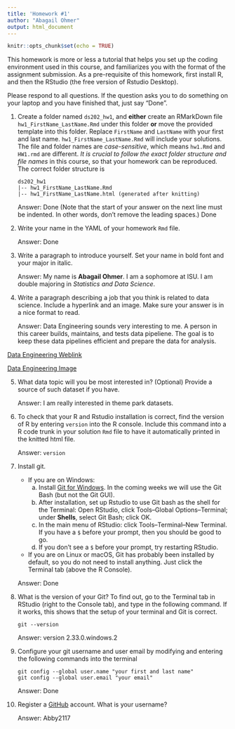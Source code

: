 ```yaml
---
title: 'Homework #1'
author: "Abagail Ohmer"
output: html_document
---
```


```r
knitr::opts_chunk$set(echo = TRUE)
```

This homework is more or less a tutorial that helps you set up the coding environment used in this course, and familiarizes you with the format of the assignment submission. 
As a pre-requisite of this homework, first install R, and then the RStudio (the free version of Rstudio Desktop). 

Please respond to all questions. If the question asks you to do something on your laptop and you have finished that, just say "Done". 

1. Create a folder named `ds202_hw1`, and **either** create an RMarkDown file `hw1_FirstName_LastName.Rmd` under this folder **or** move the provided template into this folder. 
Replace `FirstName` and `LastName` with your first and last name. 
`hw1_FirstName_LastName.Rmd` will include your solutions. The file and folder names are *case-sensitive*, which means `hw1.Rmd` and `HW1.rmd` are different. *It is crucial to follow the exact folder structure and file names* in this course, so that your homework can be reproduced. The correct folder structure is

    ```
    ds202_hw1
    |-- hw1_FirstName_LastName.Rmd
    |-- hw1_FirstName_LastName.html (generated after knitting)
    ```
    
    Answer: Done (Note that the start of your answer on the next line must be indented. In other words, don't remove the leading spaces.)
    Done

2. Write your name in the YAML of your homework `Rmd` file.

    Answer: Done

3. Write a paragraph to introduce yourself. Set your name in bold font and your major in italic. 

    Answer: My name is **Abagail Ohmer**. I am a sophomore at ISU. I am double majoring in *Statistics and Data Science*. 
  
4. Write a paragraph describing a job that you think is related to data science. Include a hyperlink and an image. Make sure your answer is in a nice format to read. 

    Answer: Data Engineering sounds very interesting to me. A person in this career builds, maintains, and tests data pipeliene. The goal is to keep these data pipelines efficient and prepare the data for analysis. 
    
[Data Engineering Weblink](https://towardsdatascience.com/10-different-data-science-job-titles-and-what-they-mean-d385fc3c58ae)
    
[Data Engineering Image](https://www.google.com/url?sa=i&url=https%3A%2F%2F7wdata.be%2Fdata-science%2Fwhats-the-difference-between-a-data-engineer-a-data-analyst-and-a-data-scientist%2F&psig=AOvVaw39y2FBHexLuo0OE-_sDq04&ust=1630250536587000&source=images&cd=vfe&ved=0CAsQjRxqFwoTCJil49WC1PICFQAAAAAdAAAAABAD)
    
5. What data topic will you be most interested in? (Optional) Provide a source of such dataset if you have.

    Answer: I am really interested in theme park datasets.
  
6. To check that your R and Rstudio installation is correct, find the version of R by entering `version` into the R console. Include this command into a R code trunk in your solution `Rmd` file to have it automatically printed in the knitted html file. 

    Answer: 
    ```
    version
    ```

  
7. Install git. 
    - If you are on Windows: 
        a. Install [Git for Windows](https://gitforwindows.org/). In the coming weeks we will use the Git Bash (but not the Git GUI). 
        b. After installation, set up Rstudio to use Git bash as the shell for the Terminal: Open RStudio, click Tools--Global Options--Terminal; under **Shells**, select Git Bash; click OK. 
        c. In the main menu of RStudio: click Tools--Terminal--New Terminal. If you have a `$` before your prompt, then you should be good to go.
        d. If you don't see a `$` before your prompt, try restarting RStudio.
    - If you are on Linux or macOS, Git has probably been installed by default, so you do not need to install anything. Just click the Terminal tab (above the R Console).

    Answer: Done
  
8. What is the version of your Git? To find out, go to the Terminal tab in RStudio (right to the Console tab), and type in the following command. If it works, this shows that the setup of your terminal and Git is correct. 
<!-- Then explore the bash command line and Git. -->

    ```
    git --version
    ```

    Answer: version 2.33.0.windows.2
  
9. Configure your git username and user email by modifying and entering the following commands into the terminal

    ```
    git config --global user.name "your first and last name"
    git config --global user.email "your email"
    ```

    Answer: Done
  

10. Register a [GitHub](https://www.github.com) account. What is your username?

    Answer: Abby2117